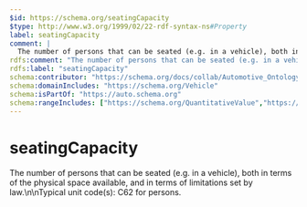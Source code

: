 ```yaml
---
$id: https://schema.org/seatingCapacity
$type: http://www.w3.org/1999/02/22-rdf-syntax-ns#Property
label: seatingCapacity
comment: |
  The number of persons that can be seated (e.g. in a vehicle), both in terms of the physical space available, and in terms of limitations set by law.\n\nTypical unit code(s): C62 for persons.
rdfs:comment: "The number of persons that can be seated (e.g. in a vehicle), both in terms of the physical space available, and in terms of limitations set by law.\\n\\nTypical unit code(s): C62 for persons."
rdfs:label: "seatingCapacity"
schema:contributor: "https://schema.org/docs/collab/Automotive_Ontology_Working_Group"
schema:domainIncludes: "https://schema.org/Vehicle"
schema:isPartOf: "https://auto.schema.org"
schema:rangeIncludes: ["https://schema.org/QuantitativeValue","https://schema.org/Number"]
---
```


# seatingCapacity

The number of persons that can be seated (e.g. in a vehicle), both in terms of the physical space available, and in terms of limitations set by law.\n\nTypical unit code(s): C62 for persons.

